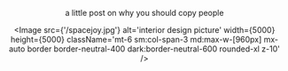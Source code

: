 
<Header
  backlink='/writing'
  backlinktext='Writing'
  title='Inspired by'
  date='April 2025'
  link='https://jude.vercel.app/writing/inspired-by'
/>

a little post on why you should copy people

<Image
  src={'/spacejoy.jpg'}
  alt='interior design picture'
  width={5000}
  height={5000}
  className='mt-6 sm:col-span-3 md:max-w-[960px] mx-auto border border-neutral-400 dark:border-neutral-600 rounded-xl z-10'
/>